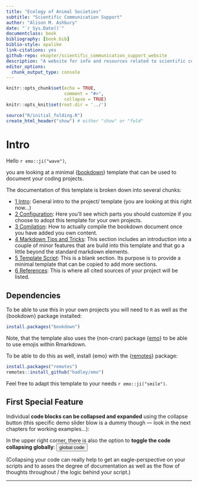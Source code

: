```yaml
---
title: "Ecology of Animal Societies"
subtitle: "Scientific Communication Support"
author: "Alison M. Ashbury"
date: "`r Sys.Date()`"
documentclass: book
bibliography: [book.bib]
biblio-style: apalike
link-citations: yes
github-repo: ekopter/scientific_communication_support_website
description: "A website for info and resources related to scientific communication"
editor_options: 
  chunk_output_type: console
---
```


```r
knitr::opts_chunk$set(echo = TRUE,
                      comment = "#>",
                      collapse = TRUE)
knitr::opts_knit$set(root.dir = '../')
```


```r
source("R/initial_folding.R")
create_html_header("show") # either "show" or "fold"
```

# Intro

Hello `r emo::ji("wave")`,

you are looking at a minimal {[bookdown](https://bookdown.org/)} template that can be used to document your coding projects.

The documentation of this template is broken down into several chunks:

- [1 Intro](./index.html): General intro to the project/ template (you are looking at this right now...)
- [2 Configuration](./configuration.html): Here you'll see which parts you should customize if you choose to adopt this template for your own projects.
- [3 Comilation](./compilation.html): How to actually compile the bookdown document once you have added you own content.
- [4 Markdown Tips and Tricks](./markdown-tips-and-tricks.html): This section includes an introduction into a couple of minor features that are build into this template and that go a little beyond the standard markdown elements. 
- [5 Template Script](./template-script.html): This is a blank section. Its purpose is to provide a minimal template that can be copied to add more sections.
- [6 References](./references.html): This is where all cited sources of your project will be listed.

## Dependencies

To be able to use this in your own projects you will need to `R` as well as the {bookdown} package installed:

```r
install.packages("bookdown")
```

Note, that the template also uses the (non-cran) package {[emo](https://github.com/hadley/emo)} to be able to use emojis within Rmarkdown.

To be able to do this as well, install {emo} with the {[remotes](https://remotes.r-lib.org/)} package:

```r
install.packages("remotes")
remotes::install_github("hadley/emo")
```

Feel free to adapt this template to your needs `r emo::ji("smile")`.

## First Special Feature

Individual **code blocks can be collapsed and expanded** using the collapse button (this specific demo slider blow is a dummy though --- look in the next chapters for working examples...):

<div class="demoslider"><div class="demobg"><div class="demonob"></div></div></div>

In the upper right corner, there is also the option to **toggle the code collapsing globally**:  <button type="button" class="btn btn-default btn-xs dropdown-toggle">global code</button> 

(Collapsing your code can really help to get an eagle-perspective on your scripts and to asses the degree of documentation as well as the flow of thoughts throughout / the logic behind your script.)

---
